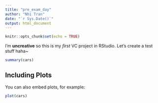 ```yaml
---
title: "pre_exam_day"
author: "Nhi Tran"
date: "`r Sys.Date()`"
output: html_document
---
```


```r
knitr::opts_chunk$set(echo = TRUE)
```

I'm **uncreative** so this is my *first* VC project in RStudio.
Let's create a test stuff haha~

```r
summary(cars)
```

## Including Plots

You can also embed plots, for example:

```r
plot(cars)
```


